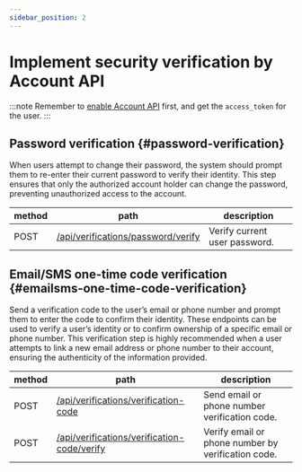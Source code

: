 ```yaml
---
sidebar_position: 2
---
```


# Implement security verification by Account API

:::note
Remember to [enable Account API](/end-user-flows/account-settings/by-account-api) first, and get the `access_token` for the user.
:::

## Password verification \{#password-verification}

When users attempt to change their password, the system should prompt them to re-enter their current password to verify their identity. This step ensures that only the authorized account holder can change the password, preventing unauthorized access to the account.

| method | path                                                                                                            | description                   |
| ------ | --------------------------------------------------------------------------------------------------------------- | ----------------------------- |
| POST   | [/api/verifications/password/verify](https://openapi.logto.io/operation/operation-createverificationbypassword) | Verify current user password. |

## Email/SMS one-time code verification \{#emailsms-one-time-code-verification}

Send a verification code to the user’s email or phone number and prompt them to enter the code to confirm their identity. These endpoints can be used to verify a user’s identity or to confirm ownership of a specific email or phone number. This verification step is highly recommended when a user attempts to link a new email address or phone number to their account, ensuring the authenticity of the information provided.

| method | path                                                                                                                             | description                                        |
| ------ | -------------------------------------------------------------------------------------------------------------------------------- | -------------------------------------------------- |
| POST   | [/api/verifications/verification-code](https://openapi.logto.io/operation/operation-createverificationbyverificationcode)        | Send email or phone number verification code.      |
| POST   | [/api/verifications/verification-code/verify](https://openapi.logto.io/operation/operation-verifyverificationbyverificationcode) | Verify email or phone number by verification code. |
